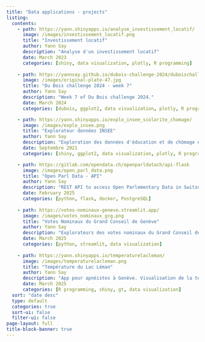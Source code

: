 ```yaml
---
title: "Data applications - projects"
listing:
  contents: 
    - path: https://yann.shinyapps.io/analyse_investissement_locatif/
      image: /images/investissement_locatif.png
      title: "Investissement locatif"
      author: Yann Say
      description: "Analyse d'un investissement locatif"
      date: March 2023 
      categories: [shiny, data visualization, plotly, R programming]
      
    - path: https://yannsay.github.io/dubois-challenge-2024/duboischallenge2024.html
      image: /images/original-plate-47.jpg
      title: "Du Bois challenge 2024 - week 7"
      author: Yann Say
      description: "Week 7 of Du Bois challenge 2024."
      date: March 2024
      categories: [dubois, ggplot2, data visualization, plotly, R programming]

    - path: https://yann.shinyapps.io/explo_insee_scolarite_chomage/
      image: /images/explo_insee.png
      title: "Explorateur données INSEE"
      author: Yann Say
      description: "Exploration des données d'éducation et de chômage en France."
      date: Septembre 2021
      categories: [shiny, ggplot2, data visualization, plotly, R programming]

    - path: https://gitlab.com/opendata.ch/openparldatach/api-flask
      image: /images/open_parl_data.png
      title: "Open Parl Data - API"
      author: Yann Say
      description: "REST API to access Open Parlementary Data in Switzerland"
      date: February 2025
      categories: [python, flask, docker, PostgreSQL] 
      
    - path: https://votes-nominaux-geneve.streamlit.app/
      image: /images/votes_nominaux_gcg.png
      title: "Votes Nominaux du Grand Conseil de Genève"
      author: Yann Say
      description: "Explorateurs des votes nominaux du Grand Conseil de Genève"
      date: March 2025
      categories: [python, streamlit, data visualization]
      
    - path: https://yann.shinyapps.io/temperaturelacleman/
      image: /images/temperaturelacleman.png
      title: "Température du Lac Léman"
      author: Yann Say
      description: "App pour apnéistes à Genève. Visualisation de la température des profondeur du lac Léman avec les données de l'API Alplakes. Application made for mobile phones."
      date: March 2025
      categories: [R programming, shiny, gt, data visualization]
  sort: "date desc"
  type: default
  categories: true
  sort-ui: false
  filter-ui: false
page-layout: full
title-block-banner: true
---
```

